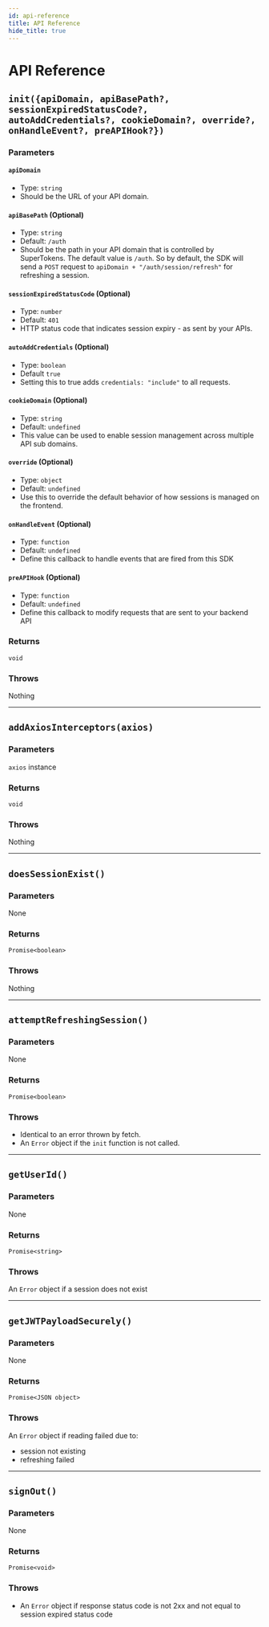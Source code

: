 ```yaml
---
id: api-reference
title: API Reference
hide_title: true
---
```


# API Reference

<div class="divider"></div>

## `init({apiDomain, apiBasePath?, sessionExpiredStatusCode?, autoAddCredentials?, cookieDomain?, override?, onHandleEvent?, preAPIHook?})`
### Parameters
#### `apiDomain`
- Type: `string`
- Should be the URL of your API domain.

#### `apiBasePath` (Optional)
- Type: `string`
- Default: `/auth`
- Should be the path in your API domain that is controlled by SuperTokens. The default value is `/auth`. So by default, the SDK will send a `POST` request to `apiDomain + "/auth/session/refresh"` for refreshing a session.

#### `sessionExpiredStatusCode` (Optional)
- Type: `number`
- Default: `401`
- HTTP status code that indicates session expiry - as sent by your APIs.

#### `autoAddCredentials` (Optional)
- Type: `boolean`
- Default `true`
- Setting this to true adds `credentials: "include"` to all requests.

#### `cookieDomain` (Optional)
- Type: `string`
- Default: `undefined`
- This value can be used to enable session management across multiple API sub domains.

#### `override` (Optional)
- Type: `object`
- Default: `undefined`
- Use this to override the default behavior of how sessions is managed on the frontend.

#### `onHandleEvent` (Optional)
- Type: `function`
- Default: `undefined`
- Define this callback to handle events that are fired from this SDK

#### `preAPIHook` (Optional)
- Type: `function`
- Default: `undefined`
- Define this callback to modify requests that are sent to your backend API

### Returns
`void`

### Throws
Nothing

----------------

## `addAxiosInterceptors(axios)`
### Parameters
`axios` instance

### Returns
`void`

### Throws
Nothing

----------------

## `doesSessionExist()`
### Parameters
None

### Returns
`Promise<boolean>`

### Throws
Nothing

----------------

## `attemptRefreshingSession()`
### Parameters
None

### Returns
`Promise<boolean>`

### Throws
- Identical to an error thrown by fetch.
- An `Error` object if the `init` function is not called.

----------------

## `getUserId()`
### Parameters
None

### Returns
`Promise<string>`

### Throws
An `Error` object if a session does not exist

----------------

## `getJWTPayloadSecurely()`
### Parameters
None

### Returns
`Promise<JSON object>`

### Throws
An `Error` object if reading failed due to:
- session not existing
- refreshing failed

----------------

## `signOut()`
### Parameters
None

### Returns
`Promise<void>`

### Throws
- An `Error` object if response status code is not 2xx and not equal to session expired status code